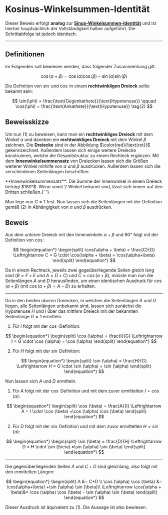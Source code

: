# Kosinus-Winkelsummen-Identität


Dieser Beweis erfolgt **analog** zur [**Sinus-Winkelsummen-Identität**](./1-sine-angle-sum) und ist hierbei hauptsächlich der Vollständigkeit halber aufgeführt.
Die Schrittabfolge ist jedoch identisch.

---

## Definitionen

Im Folgenden soll bewiesen werden, dass folgender Zusammenhang gilt:

$$
\cos(\alpha + \beta) = \cos(\alpha)\cos(\beta)-\sin(\alpha)\sin(\beta) \tag{1}
$$

Die Definition von $\sin$ und $\cos$ in einem **rechtwinkligen Dreieck** sollte bekannt sein:

$$
\sin(\phi) = \frac{\text{Gegenkathete}}{\text{Hypotenuse}} \qquad \cos(\phi) = \frac{\text{Ankathete}}{\text{Hypotenuse}} \tag{2}
$$

<TrigDef />

## Beweisskizze

Um nun $(1)$ zu beweisen, kann man ein **rechtwinkliges Dreieck** mit dem Winkel $\alpha$ und daneben ein **rechtwinkliges Dreieck** mit dem Winkel $\beta$ zeichnen.
Die **Dreiecke** sind in der Abbildung $\color{red}{\text{rot}}$ gekennzeichnet.
Außerdem lassen sich einige weitere Dreiecke konstruieren, welche die Gesamtstruktur zu einem Rechteck ergänzen. Mit dem **Innenwinkelsummensatz** von Dreiecken lassen sich die Größen weiterer Winkel mithilfe von $\alpha$ und $\beta$ ausdrücken. Außerdem lassen sich die verschiedenen Seitenlängen beschriften.

<Callout>
  **Innenwinkelsummensatz**: Die Summe der Innenwinkel in einem Dreieck beträgt
  $180°$. Wenn somit 2 Winkel bekannt sind, lässt sich immer auf den Dritten
  schließen.{' '}
</Callout>

<SineSumProof />

Man lege nun $G=1$ fest.
Nun lassen sich die Seitenlängen mit der Definition gemäß $(2)$ in Abhängigkeit von $\alpha$ und $\beta$ ausdrücken.

## Beweis

Aus dem _unteren_ Dreieck mit den Innenwinkeln $\alpha + \beta$ und $90°$ folgt mit der Definition von $\cos$:

$$
\begin{equation*}
\begin{split}
\cos(\alpha + \beta) = \frac{C}{G} \Leftrightarrow C = G \cdot \cos(\alpha + \beta) = \cos(\alpha+\beta)
\end{split}
\end{equation*}
$$

Da in einem Rechteck, jeweils zwei gegeüberliegende Seiten gleich lang sind ($B= F+E$ und $A = D+C$) und $C= \cos(\alpha + \beta)$, müsste man nun die Seitenlängen $A$ und $D$ herausfinden, um einen identischen Ausdruck für $\cos (\alpha + \beta)$ (mit $\cos (\alpha + \beta) = A-D$) zu erhalten.

---

Da in den beiden _oberen_ Dreiecken, in welchen die Seitenlängen $A$ und $D$ liegen, alle Seitenlängen unbekannt sind, lassen sich zunächst die Hypotenuse $H$ und $I$ über das _mittlere_ Dreieck mit der bekannten Seitenlänge $G=1$ ermitteln.

1. Für $I$ folgt mit der $\cos$-Definition:

$$
\begin{equation*}
\begin{split}
\cos (\alpha) = \frac{I}{G} \Leftrightarrow I = G \cdot \cos (\alpha) = \cos (\alpha)
\end{split}
\end{equation*}
$$

2. Für $H$ folgt mit der $\sin$ Definition:

$$
\begin{equation*}
\begin{split}
\sin (\alpha) = \frac{H}{G} \Leftrightarrow H = G \cdot \sin (\alpha) = \sin (\alpha)
\end{split}
\end{equation*}
$$

Nun lassen sich $A$ und $D$ ermitteln.

1. Für $A$ folgt mit der $\cos$ Definition und mit dem zuvor ermittelten $I=\cos (\alpha)$:

$$
\begin{equation*}
\begin{split}
\cos (\beta) = \frac{A}{I} \Leftrightarrow A = I \cdot \cos (\beta) =\cos (\alpha) \cos (\beta)
\end{split}
\end{equation*}
$$

2. Für $D$ folgt mit der $\sin$ Definition und mit dem zuvor ermittelten $H=\sin(\alpha)$:

$$
\begin{equation*}
\begin{split}
\sin (\beta) = \frac{D}{H} \Leftrightarrow D = H \cdot \sin (\beta) =\sin (\alpha) \sin (\beta)
\end{split}
\end{equation*}
$$

---

Die gegenüberliegenden Seiten $A$ und $C+D$ sind gleichlang, also folgt mit den ermittelten Längen:

$$
\begin{equation*}
\begin{split}
A &= C+D \\
\cos (\alpha) \cos (\beta) &= \cos(\alpha+\beta) +\sin (\alpha) \sin (\beta)\\
\Leftrightarrow \cos(\alpha + \beta)&= \cos (\alpha) \cos (\beta) - \sin (\alpha) \sin (\beta)
\end{split}
\end{equation*}
$$

Dieser Ausdruck ist äquivalent zu $(1)$. Die Aussage ist also bewiesen.
